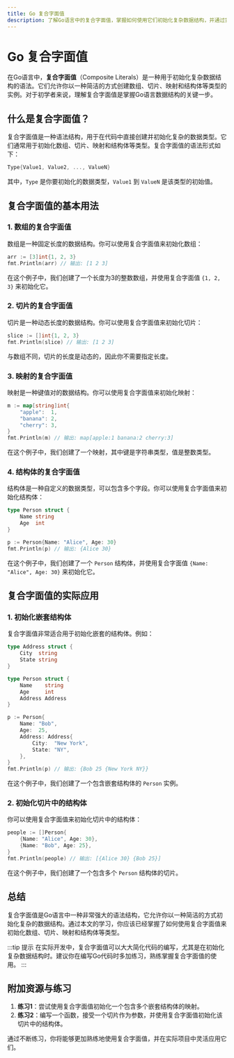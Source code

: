 ```yaml
---
title: Go 复合字面值
description: 了解Go语言中的复合字面值，掌握如何使用它们初始化复杂数据结构，并通过实际案例加深理解。
---
```


# Go 复合字面值

在Go语言中，**复合字面值**（Composite Literals）是一种用于初始化复杂数据结构的语法。它们允许你以一种简洁的方式创建数组、切片、映射和结构体等类型的实例。对于初学者来说，理解复合字面值是掌握Go语言数据结构的关键一步。

## 什么是复合字面值？

复合字面值是一种语法结构，用于在代码中直接创建并初始化复杂的数据类型。它们通常用于初始化数组、切片、映射和结构体等类型。复合字面值的语法形式如下：

```go
Type{Value1, Value2, ..., ValueN}
```

其中，`Type` 是你要初始化的数据类型，`Value1` 到 `ValueN` 是该类型的初始值。

## 复合字面值的基本用法

### 1. 数组的复合字面值

数组是一种固定长度的数据结构。你可以使用复合字面值来初始化数组：

```go
arr := [3]int{1, 2, 3}
fmt.Println(arr) // 输出: [1 2 3]
```

在这个例子中，我们创建了一个长度为3的整数数组，并使用复合字面值 `{1, 2, 3}` 来初始化它。

### 2. 切片的复合字面值

切片是一种动态长度的数据结构。你可以使用复合字面值来初始化切片：

```go
slice := []int{1, 2, 3}
fmt.Println(slice) // 输出: [1 2 3]
```

与数组不同，切片的长度是动态的，因此你不需要指定长度。

### 3. 映射的复合字面值

映射是一种键值对的数据结构。你可以使用复合字面值来初始化映射：

```go
m := map[string]int{
    "apple":  1,
    "banana": 2,
    "cherry": 3,
}
fmt.Println(m) // 输出: map[apple:1 banana:2 cherry:3]
```

在这个例子中，我们创建了一个映射，其中键是字符串类型，值是整数类型。

### 4. 结构体的复合字面值

结构体是一种自定义的数据类型，可以包含多个字段。你可以使用复合字面值来初始化结构体：

```go
type Person struct {
    Name string
    Age  int
}

p := Person{Name: "Alice", Age: 30}
fmt.Println(p) // 输出: {Alice 30}
```

在这个例子中，我们创建了一个 `Person` 结构体，并使用复合字面值 `{Name: "Alice", Age: 30}` 来初始化它。

## 复合字面值的实际应用

### 1. 初始化嵌套结构体

复合字面值非常适合用于初始化嵌套的结构体。例如：

```go
type Address struct {
    City  string
    State string
}

type Person struct {
    Name    string
    Age     int
    Address Address
}

p := Person{
    Name: "Bob",
    Age:  25,
    Address: Address{
        City:  "New York",
        State: "NY",
    },
}
fmt.Println(p) // 输出: {Bob 25 {New York NY}}
```

在这个例子中，我们创建了一个包含嵌套结构体的 `Person` 实例。

### 2. 初始化切片中的结构体

你可以使用复合字面值来初始化切片中的结构体：

```go
people := []Person{
    {Name: "Alice", Age: 30},
    {Name: "Bob", Age: 25},
}
fmt.Println(people) // 输出: [{Alice 30} {Bob 25}]
```

在这个例子中，我们创建了一个包含多个 `Person` 结构体的切片。

## 总结

复合字面值是Go语言中一种非常强大的语法结构，它允许你以一种简洁的方式初始化复杂的数据结构。通过本文的学习，你应该已经掌握了如何使用复合字面值来初始化数组、切片、映射和结构体等类型。

:::tip 提示
在实际开发中，复合字面值可以大大简化代码的编写，尤其是在初始化复杂数据结构时。建议你在编写Go代码时多加练习，熟练掌握复合字面值的使用。
:::

## 附加资源与练习

1. **练习1**：尝试使用复合字面值初始化一个包含多个嵌套结构体的映射。
2. **练习2**：编写一个函数，接受一个切片作为参数，并使用复合字面值初始化该切片中的结构体。

通过不断练习，你将能够更加熟练地使用复合字面值，并在实际项目中灵活应用它们。